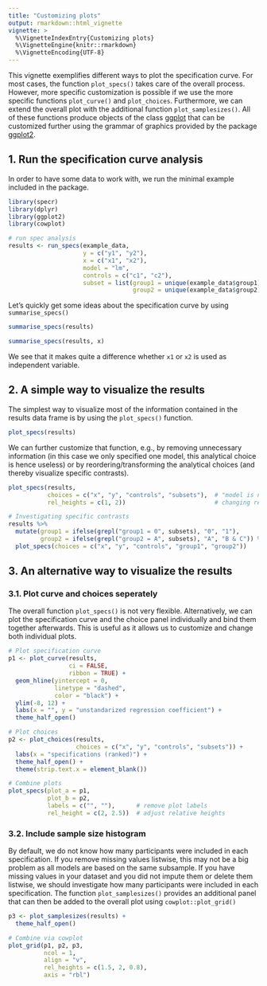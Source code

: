```yaml
---
title: "Customizing plots"
output: rmarkdown::html_vignette
vignette: >
  %\VignetteIndexEntry{Customizing plots}
  %\VignetteEngine{knitr::rmarkdown}
  %\VignetteEncoding{UTF-8}
---
```


This vignette exemplifies different ways to plot the specification curve. For most cases, the function `plot_specs()` takes care of the overall process. However, more specific customization is possible if we use the more specific functions `plot_curve()` and `plot_choices`. Furthermore, we can extend the overall plot with the additional function `plot_samplesizes()`. All of these functions produce objects of the class [ggplot](https://ggplot2.tidyverse.org/index.html) that can be customized further using the grammar of graphics provided by the package [ggplot2](https://ggplot2.tidyverse.org/index.html).


## 1. Run the specification curve analysis

In order to have some data to work with, we run the minimal example included in the package.

```r
library(specr)
library(dplyr)
library(ggplot2)
library(cowplot)

# run spec analysis
results <- run_specs(example_data,
                     y = c("y1", "y2"),
                     x = c("x1", "x2"),
                     model = "lm",
                     controls = c("c1", "c2"),
                     subset = list(group1 = unique(example_data$group1),
                                   group2 = unique(example_data$group2)))
```

Let's quickly get some ideas about the specification curve by using `summarise_specs()`

```r
summarise_specs(results)

summarise_specs(results, x)
```

We see that it makes quite a difference whether `x1` or `x2` is used as independent variable. 


## 2. A simple way to visualize the results 

The simplest way to visualize most of the information contained in the results data frame is by using the `plot_specs()` function. 

```r
plot_specs(results)
```

We can further customize that function, e.g., by removing unnecessary information (in this case we only specified one model, this analytical choice is hence useless) or by reordering/transforming the analytical choices (and thereby visualize specific contrasts).

```r
plot_specs(results, 
           choices = c("x", "y", "controls", "subsets"),  # "model is not plotted
           rel_heights = c(1, 2))                         # changing relative heights

# Investigating specific contrasts
results %>%
  mutate(group1 = ifelse(grepl("group1 = 0", subsets), "0", "1"),
         group2 = ifelse(grepl("group2 = A", subsets), "A", "B & C")) %>%
  plot_specs(choices = c("x", "y", "controls", "group1", "group2"))
```


## 3. An alternative way to visualize the results

### 3.1. Plot curve and choices seperately

The overall function `plot_specs()` is not very flexible. Alternatively, we can plot the specification curve and the choice panel individually and bind them together afterwards. This is useful as it allows us to customize and change both individual plots. 

```r
# Plot specification curve
p1 <- plot_curve(results, 
                 ci = FALSE, 
                 ribbon = TRUE) +
  geom_hline(yintercept = 0, 
             linetype = "dashed", 
             color = "black") +
  ylim(-8, 12) +
  labs(x = "", y = "unstandarized regression coefficient") +
  theme_half_open()

# Plot choices
p2 <- plot_choices(results, 
                   choices = c("x", "y", "controls", "subsets")) +
  labs(x = "specifications (ranked)") +
  theme_half_open() +
  theme(strip.text.x = element_blank())

# Combine plots
plot_specs(plot_a = p1,
           plot_b = p2,
           labels = c("", ""),      # remove plot labels
           rel_height = c(2, 2.5))  # adjust relative heights
```

### 3.2. Include sample size histogram

By default, we do not know how many participants were included in each specification. If you remove missing values listwise, this may not be a big problem as all models are based on the same subsample. If you have missing values in your dataset and you did not impute them or delete them listwise, we should investigate how many participants were included in each specification. 
The function `plot_samplesizes()` provides an additional panel that can then be added to the overall plot using `cowplot::plot_grid()`

```r
p3 <- plot_samplesizes(results) +
  theme_half_open()

# Combine via cowplot
plot_grid(p1, p2, p3,
          ncol = 1,
          align = "v",
          rel_heights = c(1.5, 2, 0.8),
          axis = "rbl")
```




